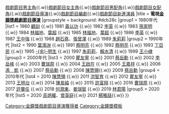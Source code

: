 {{Navbox with columns
|name    = 金鐘獎戲劇節目導演
|titlestyle = background: yellow
|above = [[模板:金鐘獎戲劇節目獎|戲劇節目]]{{.w}}[[Template:金鐘獎戲劇節目男主角|戲劇節目男主角]]{{.w}}[[Template:金鐘獎戲劇節目女主角|戲劇節目女主角]]{{.w}}[[Template:金鐘獎戲劇節目男配角|戲劇節目男配角]]{{.w}}[[Template:金鐘獎戲劇節目女配角|戲劇節目女配角]]{{.w}}[[Template:金鐘獎戲劇節目導演|戲劇節目導演]]{{.w}}[[Template:金鐘獎戲劇節目編劇|戲劇節目編劇]]{{.w}}[[Template:金鐘獎戲劇節目新進演員|戲劇節目新進演員]]
|title   = '''電視[[金鐘獎]][[金鐘獎戲劇節目導演獎|戲劇節目導演]]'''
|groupstyle = background: #dcb28c
|group1 = 1980年代
|list1 =  1980 [[顧訓]] {{.w}} 1981 [[黃以功]] {{.w}} 1982 [[李英]] {{.w}} 1983 [[孫家明]] {{.w}} 1984 [[林福地]]、[[葉超]] {{.w}} 1985 [[林福地]]、[[葉超]] {{.w}} 1986 [[李英]] {{.w}} 1987 [[王中強]] {{.w}} 1988 [[趙石堯]]、[[張曾澤]] {{.w}} 1989 [[朱莉莉]]
|group2 = 1990年代
|list2 =  1990 [[葉鴻洲]] {{.w}} 1991 [[蔡明亮]] {{.w}} 1992 [[蔡明亮]] {{.w}} 1993 [[丁亞民]] {{.w}} 1995 [[餘明生|-{余}-明生]] {{.w}} 1997 [[朱莉莉]]、[[賴水清]] {{.w}} 1999 [[王小棣]]
|group3 = 2000年代
|list3 = 2000 [[瞿友寧]] {{.w}} 2001 [[蔡岳勳]] {{.w}} 2002 [[李岳峰]] {{.w}} 2003 [[曹瑞原]] {{.w}} 2004 [[王啟在]] {{.w}} 2005 [[王嘉祥]] {{.w}} 2006 [[馮凱 (導演)|馮　凱]] {{.w}} 2007 [[蔡岳勳]] {{.w}} 2008 [[陳慧翎]]{{.w}} 2009 [[蔡岳勳]]
|group4 = 2010年代
|list4 = 2010 [[陳慧翎]] {{.w}} 2011 [[洪智育]] {{.w}} 2012 [[瞿友寧]] {{.w}} 2013 [[王明台]] {{.w}} 2014 [[陳長綸]] {{.w}} 2015 [[許富翔]] {{.w}} 2016 [[曹瑞原]] {{.w}} 2017 [[許肇任]] {{.w}} 2018 [[何潤東]]、[[姜瑞智]] {{.w}} 2019 [[林君陽]]
|group5 = 2020年代
|list5 = 2020 [[高炳權]]、[[曾英庭]]{{.w}} 2021 [[楊雅喆]]{{.w}}
}}<includeonly>[[Category:金鐘獎戲劇節目導演獲得者]]</includeonly>
<noinclude>
[[Category:金鐘獎模板]]
</noinclude>
